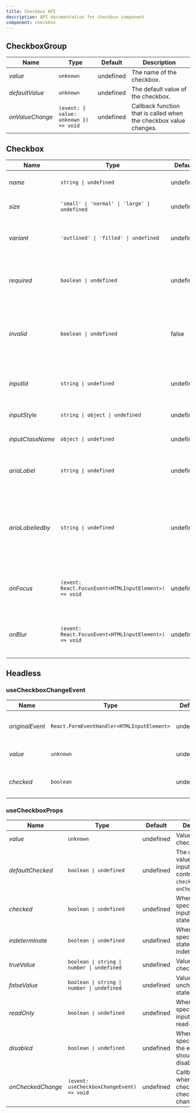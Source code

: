 ```yaml
---
title: Checkbox API
description: API documentation for checkbox component
component: checkbox
---
```



## CheckboxGroup

| Name | Type | Default | Description |
|----------|------|---------|-------------|
| _value_ | `unknown` | undefined | The name of the checkbox. |
| _defaultValue_ | `unknown` | undefined | The default value of the checkbox. |
| _onValueChange_ | `(event: { value: unknown }) => void` | undefined | Callback function that is called when the checkbox value changes. |

## Checkbox

| Name | Type | Default | Description |
|----------|------|---------|-------------|
| _name_ | `string \| undefined` | undefined | The name of the checkbox. |
| _size_ | `'small' \| 'normal' \| 'large' \| undefined` | undefined | Defines the size of the checkbox. |
| _variant_ | `'outlined' \| 'filled' \| undefined` | undefined | Specifies the input variant of the component. |
| _required_ | `boolean \| undefined` | undefined | When present, it specifies that the element is required. |
| _invalid_ | `boolean \| undefined` | false | When present, it specifies that the component should have invalid state style. |
| _inputId_ | `string \| undefined` | undefined | Identifier of the underlying input element. |
| _inputStyle_ | `string \| object \| undefined` | undefined | Inline style of the input field. |
| _inputClassName_ | `object \| undefined` | undefined | Style class of the input field. |
| _ariaLabel_ | `string \| undefined` | undefined | Establishes a string value that labels the component. |
| _ariaLabelledby_ | `string \| undefined` | undefined | Establishes relationships between the component and label(s) where its value should be one or more element IDs. |
| _onFocus_ | `(event: React.FocusEvent<HTMLInputElement>) => void` | undefined | Callback function that is called when the checkbox is focused. |
| _onBlur_ | `(event: React.FocusEvent<HTMLInputElement>) => void` | undefined | Callback function that is called when the checkbox loses focus. |


## Headless

### useCheckboxChangeEvent

| Name | Type | Default | Description |
|----------|------|---------|-------------|
| _originalEvent_ | `React.FormEventHandler<HTMLInputElement>` | undefined | The original event that triggered the change. |
| _value_ | `unknown` | undefined | The value of the checkbox. |
| _checked_ | `boolean` | undefined | The checked state of the checkbox. |

### useCheckboxProps

| Name | Type | Default | Description |
|----------|------|---------|-------------|
| _value_ | `unknown` | undefined | Value of the checkbox. |
| _defaultChecked_ | `boolean \| undefined` | undefined | The default value for the input when not controlled by `checked` and `onCheckedChange`. |
| _checked_ | `boolean \| undefined` | undefined | When present, it specifies the input's checked state. |
| _indeterminate_ | `boolean \| undefined` | undefined | When present, it specifies input state as indeterminate. |
| _trueValue_ | `boolean \| string \| number \| undefined` | undefined | Value in checked state. |
| _falseValue_ | `boolean \| string \| number \| undefined` | undefined | Value in unchecked state. |
| _readOnly_ | `boolean \| undefined` | undefined | When present, it specifies that an input field is read-only. |
| _disabled_ | `boolean \| undefined` | undefined | When present, it specifies that the element should be disabled. |
| _onCheckedChange_ | `(event: useCheckboxChangeEvent) => void` | undefined | Callback fired when the checkbox's checked state changes. |
